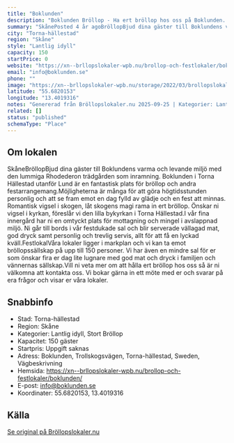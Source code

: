 ```yaml
---
title: "Boklunden"
description: "Boklunden Bröllop - Ha ert bröllop hos oss på Boklunden. Se vår fina Bröllopslokal. Skicka gärna en förfrågan så hjälper vi Er!"
summary: "SkånePosted 4 år agoBröllopBjud dina gäster till Boklundens varma och levande miljö med den lummiga Rhodederon trädgården som inramning. Boklunden i Torna Hällestad utanför Lund är en fantastisk…"
city: "Torna-hällestad"
region: "Skåne"
style: "Lantlig idyll"
capacity: 150
startPrice: 0
website: "https://xn--brllopslokaler-wpb.nu/brollop-och-festlokaler/boklunden/"
email: "info@boklunden.se"
phone: ""
image: "https://xn--brllopslokaler-wpb.nu/storage/2022/03/brollopslokal-lund-boklunden-2-visningsbild.webp"
latitude: "55.6820153"
longitude: "13.4019316"
notes: "Genererad från Bröllopslokaler.nu 2025-09-25 | Kategorier: Lantlig idyll, Stort Bröllop"
related: []
status: "published"
schemaType: "Place"
---
```


## Om lokalen

SkåneBröllopBjud dina gäster till Boklundens varma och levande miljö med den lummiga Rhodederon trädgården som inramning. Boklunden i Torna Hällestad utanför Lund är en fantastisk plats för bröllop och andra festarrangemang.Möjligheterna är många för att göra högtidsstunden personlig och att se fram emot en dag fylld av glädje och en fest att minnas. Romantisk vigsel i skogen, låt skogens magi rama in ert bröllop. Önskar ni vigsel i kyrkan, föreslår vi den lilla bykyrkan i Torna Hällestad.I vår fina innergård har ni en omtyckt plats för mottagning och mingel i avslappnad miljö. Ni går till bords i vår festdukade sal och blir serverade vällagad mat, god dryck samt personlig och trevlig servis, allt för att få en lyckad kväll.FestlokalVåra lokaler ligger i markplan och vi kan ta emot bröllopssällskap på upp till 150 personer. Vi har även en mindre sal för er som önskar fira er dag lite lugnare med god mat och dryck i familjen och vännernas sällskap.Vill ni veta mer om att hålla ert bröllop hos oss så är ni välkomna att kontakta oss. Vi bokar gärna in ett möte med er och svarar på era frågor och visar er våra lokaler.

## Snabbinfo

- Stad: Torna-hällestad
- Region: Skåne
- Kategorier: Lantlig idyll, Stort Bröllop
- Kapacitet: 150 gäster
- Startpris: Uppgift saknas
- Adress: Boklunden, Trollskogsvägen, Torna-hällestad, Sweden, Vägbeskrivning
- Hemsida: https://xn--brllopslokaler-wpb.nu/brollop-och-festlokaler/boklunden/
- E-post: info@boklunden.se
- Koordinater: 55.6820153, 13.4019316

## Källa

[Se original på Bröllopslokaler.nu](https://xn--brllopslokaler-wpb.nu/brollop-och-festlokaler/boklunden/)
